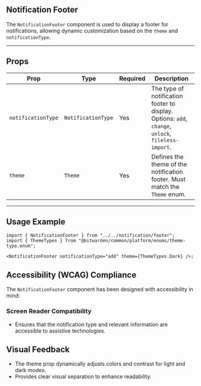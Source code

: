 
<Meta title="Components/Notifications/Notification Footer" />

## Notification Footer

The `NotificationFooter` component is used to display a footer for notifications, allowing dynamic
customization based on the `theme` and `notificationType`.

---

## Props

| **Prop**           | **Type**           | **Required** | **Description**                                                                                    |
| ------------------ | ------------------ | ------------ | -------------------------------------------------------------------------------------------------- |
| `notificationType` | `NotificationType` | Yes          | The type of notification footer to display. Options: `add`, `change`, `unlock`, `fileless-import`. |
| `theme`            | `Theme`            | Yes          | Defines the theme of the notification footer. Must match the `Theme` enum.                         |

---

## Usage Example

```tsx
import { NotificationFooter } from "../../notification/footer";
import { ThemeTypes } from "@bitwarden/common/platform/enums/theme-type.enum";

<NotificationFooter notificationType="add" theme={ThemeTypes.Dark} />;
```

## Accessibility (WCAG) Compliance

The `NotificationFooter` component has been designed with accessibility in mind:

### Screen Reader Compatibility

- Ensures that the notification type and relevant information are accessible to assistive
  technologies.

## Visual Feedback

- The theme prop dynamically adjusts colors and contrast for light and dark modes.
- Provides clear visual separation to enhance readability.
